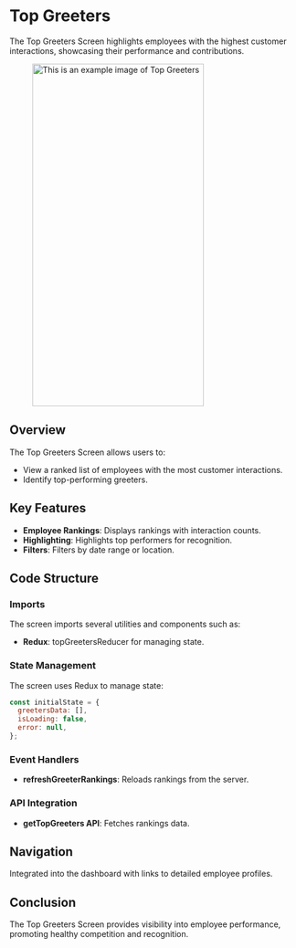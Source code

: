 
# Top Greeters

The Top Greeters Screen highlights employees with the highest customer interactions, showcasing their performance and contributions.

<figure> <img src="/img/inventory/topgreetes.png" alt="This is an example image  of Top Greeters" width="300" height="600" /></figure>

## Overview

The Top Greeters Screen allows users to:

- View a ranked list of employees with the most customer interactions.
- Identify top-performing greeters.

## Key Features

- **Employee Rankings**: Displays rankings with interaction counts.
- **Highlighting**: Highlights top performers for recognition.
- **Filters**: Filters by date range or location.

## Code Structure

### Imports

The screen imports several utilities and components such as:

- **Redux**: topGreetersReducer for managing state.

### State Management

The screen uses Redux to manage state:

```javascript
const initialState = {
  greetersData: [],
  isLoading: false,
  error: null,
};
```
### Event Handlers

- **refreshGreeterRankings**: Reloads rankings from the server.

### API Integration

- **getTopGreeters API**: Fetches rankings data.

## Navigation

Integrated into the dashboard with links to detailed employee profiles.

## Conclusion

The Top Greeters Screen provides visibility into employee performance, promoting healthy competition and recognition.




